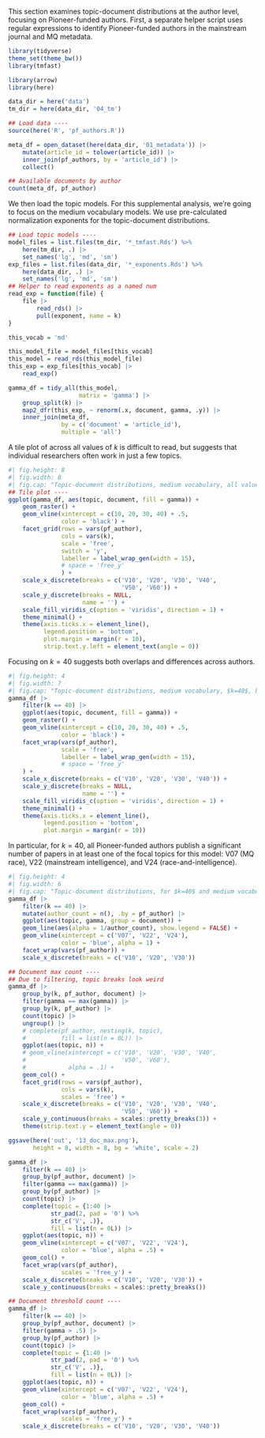 This section examines topic-document distributions at the author level, focusing on Pioneer-funded authors.  First, a separate helper script uses regular expressions to identify Pioneer-funded authors in the mainstream journal and MQ metadata.  

```r
library(tidyverse)
theme_set(theme_bw())
library(tmfast)

library(arrow)
library(here)

data_dir = here('data')
tm_dir = here(data_dir, '04_tm')

## Load data ----
source(here('R', 'pf_authors.R'))

meta_df = open_dataset(here(data_dir, '01_metadata')) |> 
    mutate(article_id = tolower(article_id)) |> 
    inner_join(pf_authors, by = 'article_id') |>
    collect()

## Available documents by author
count(meta_df, pf_author)
```

We then load the topic models.  For this supplemental analysis, we're going to focus on the medium vocabulary models.  We use pre-calculated normalization exponents for the topic-document distributions.  

```r
## Load topic models ----
model_files = list.files(tm_dir, '*_tmfast.Rds') %>%
    here(tm_dir, .) |> 
    set_names('lg', 'md', 'sm')
exp_files = list.files(data_dir, '*_exponents.Rds') %>%
    here(data_dir, .) |> 
    set_names('lg', 'md', 'sm')
## Helper to read exponents as a named num
read_exp = function(file) {
    file |> 
        read_rds() |> 
        pull(exponent, name = k)
}

this_vocab = 'md'

this_model_file = model_files[this_vocab]
this_model = read_rds(this_model_file)
this_exp = exp_files[this_vocab] |> 
    read_exp()

gamma_df = tidy_all(this_model, 
                    matrix = 'gamma') |> 
    group_split(k) |> 
    map2_dfr(this_exp, ~ renorm(.x, document, gamma, .y)) |> 
    inner_join(meta_df, 
               by = c('document' = 'article_id'), 
               multiple = 'all')
```

A tile plot of across all values of $k$ is difficult to read, but suggests that individual researchers often work in just a few topics. 

```r
#| fig.height: 8
#| fig.width: 8
#| fig.cap: "Topic-document distributions, medium vocabulary, all values of k, by Pioneer-funded author"
## Tile plot ----
ggplot(gamma_df, aes(topic, document, fill = gamma)) +
    geom_raster() +
    geom_vline(xintercept = c(10, 20, 30, 40) + .5,
               color = 'black') +
    facet_grid(rows = vars(pf_author), 
               cols = vars(k),
               scale = 'free', 
               switch = 'y',
               labeller = label_wrap_gen(width = 15), 
               # space = 'free_y'
               ) +
    scale_x_discrete(breaks = c('V10', 'V20', 'V30', 'V40', 
                                'V50', 'V60')) +
    scale_y_discrete(breaks = NULL,
                     name = '') +
    scale_fill_viridis_c(option = 'viridis', direction = 1) +
    theme_minimal() +
    theme(axis.ticks.x = element_line(),
          legend.position = 'bottom',
          plot.margin = margin(r = 10), 
          strip.text.y.left = element_text(angle = 0))
```

Focusing on $k=40$ suggests both overlaps and differences across authors. 

```r
#| fig.height: 4
#| fig.width: 7
#| fig.cap: "Topic-document distributions, medium vocabulary, $k=40$, by Pioneer-funded author"
gamma_df |> 
    filter(k == 40) |> 
    ggplot(aes(topic, document, fill = gamma)) +
    geom_raster() +
    geom_vline(xintercept = c(10, 20, 30, 40) + .5,
               color = 'black') +
    facet_wrap(vars(pf_author), 
               scale = 'free', 
               labeller = label_wrap_gen(width = 15), 
               # space = 'free_y'
    ) +
    scale_x_discrete(breaks = c('V10', 'V20', 'V30', 'V40')) +
    scale_y_discrete(breaks = NULL,
                     name = '') +
    scale_fill_viridis_c(option = 'viridis', direction = 1) +
    theme_minimal() +
    theme(axis.ticks.x = element_line(),
          legend.position = 'bottom',
          plot.margin = margin(r = 10))
```

In particular, for $k=40$, all Pioneer-funded authors publish a significant number of papers in at least one of the focal topics for this model:  V07 (MQ race), V22 (mainstream intelligence), and V24 (race-and-intelligence). 

```r
#| fig.height: 4
#| fig.width: 6
#| fig.cap: "Topic-document distributions, for $k=40$ and medium vocabulary, by Pioneer-funded author. Each line represents the topic distribution for a single document. The use of transparency means that the darkness of a line corresponds to the frequency of that topic in the author's documents. Blue vertical lines indicate the focal topics for this model."
gamma_df |> 
    filter(k == 40) |> 
    mutate(author_count = n(), .by = pf_author) |> 
    ggplot(aes(topic, gamma, group = document)) +
    geom_line(aes(alpha = 1/author_count), show.legend = FALSE) +
    geom_vline(xintercept = c('V07', 'V22', 'V24'), 
               color = 'blue', alpha = 1) +
    facet_wrap(vars(pf_author)) +
    scale_x_discrete(breaks = c('V10', 'V20', 'V30'))
```

```r
## Document max count ----
## Due to filtering, topic breaks look weird
gamma_df |> 
    group_by(k, pf_author, document) |> 
    filter(gamma == max(gamma)) |> 
    group_by(k, pf_author) |> 
    count(topic) |> 
    ungroup() |> 
    # complete(pf_author, nesting(k, topic), 
    #          fill = list(n = 0L)) |> 
    ggplot(aes(topic, n)) +
    # geom_vline(xintercept = c('V10', 'V20', 'V30', 'V40', 
    #                           'V50', 'V60'), 
    #            alpha = .1) +
    geom_col() +
    facet_grid(rows = vars(pf_author), 
               cols = vars(k), 
               scales = 'free') +
    scale_x_discrete(breaks = c('V10', 'V20', 'V30', 'V40', 
                                'V50', 'V60')) +
    scale_y_continuous(breaks = scales::pretty_breaks(3)) +
    theme(strip.text.y = element_text(angle = 0))

ggsave(here('out', '13_doc_max.png'), 
       height = 8, width = 8, bg = 'white', scale = 2)

gamma_df |> 
    filter(k == 40) |> 
    group_by(pf_author, document) |> 
    filter(gamma == max(gamma)) |> 
    group_by(pf_author) |> 
    count(topic) |> 
    complete(topic = {1:40 |> 
            str_pad(2, pad = '0') %>% 
            str_c('V', .)}, 
            fill = list(n = 0L)) |> 
    ggplot(aes(topic, n)) +
    geom_vline(xintercept = c('V07', 'V22', 'V24'), 
               color = 'blue', alpha = .5) +
    geom_col() +
    facet_wrap(vars(pf_author), 
               scales = 'free_y') +
    scale_x_discrete(breaks = c('V10', 'V20', 'V30')) +
    scale_y_continuous(breaks = scales::pretty_breaks())

## Document threshold count ----
gamma_df |> 
    filter(k == 40) |> 
    group_by(pf_author, document) |> 
    filter(gamma > .5) |> 
    group_by(pf_author) |> 
    count(topic) |> 
    complete(topic = {1:40 |> 
            str_pad(2, pad = '0') %>% 
            str_c('V', .)}, 
            fill = list(n = 0L)) |> 
    ggplot(aes(topic, n)) +
    geom_vline(xintercept = c('V07', 'V22', 'V24'), 
               color = 'blue', alpha = .5) +
    geom_col() +
    facet_wrap(vars(pf_author), 
               scales = 'free_y') +
    scale_x_discrete(breaks = c('V10', 'V20', 'V30', 'V40'))
```